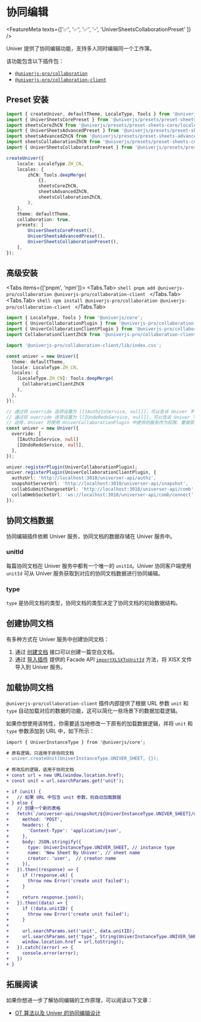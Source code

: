 
# 协同编辑

<FeatureMeta texts={['✅', '✅', '✅', '-', 'UniverSheetsCollaborationPreset' ]} />

Univer 提供了协同编辑功能，支持多人同时编辑同一个工作簿。

该功能包含以下插件包：

- [`@univerjs-pro/collaboration`](https://www.npmjs.com/package/@univerjs-pro/collaboration)
- [`@univerjs-pro/collaboration-client` ](https://www.npmjs.com/package/@univerjs-pro/collaboration-client)

## Preset 安装

```ts {6-7,16,20,24}
import { createUniver, defaultTheme, LocaleType, Tools } from '@univerjs/presets';
import { UniverSheetsCorePreset } from '@univerjs/presets/preset-sheets-core';
import sheetsCoreZhCN from '@univerjs/presets/preset-sheets-core/locales/zh-CN';
import { UniverSheetsAdvancedPreset } from '@univerjs/presets/preset-sheets-advanced';
import sheetsAdvancedZhCN from '@univerjs/presets/preset-sheets-advanced/locales/zh-CN';
import sheetsCollaborationZhCN from '@univerjs/presets/preset-sheets-collaboration/locales/zh-CN';
import { UniverSheetsCollaborationPreset } from '@univerjs/presets/preset-sheets-collaboration';

createUniver({
    locale: LocaleType.ZH_CN,
    locales: {
        zhCN: Tools.deepMerge(
            {},
            sheetsCoreZhCN,
            sheetsAdvancedZhCN,
            sheetsCollaborationZhCN,
        ),
    },
    theme: defaultTheme,
    collaboration: true,
    presets: [
        UniverSheetsCorePreset(),
        UniverSheetsAdvancedPreset(),
        UniverSheetsCollaborationPreset(),
    ],
});
```

## 高级安装

<Tabs items={['pnpm', 'npm']}>
  <Tabs.Tab>
    ```shell
    pnpm add @univerjs-pro/collaboration @univerjs-pro/collaboration-client
    ```
  </Tabs.Tab>
  <Tabs.Tab>
    ```shell
    npm install @univerjs-pro/collaboration @univerjs-pro/collaboration-client
    ```
  </Tabs.Tab>
</Tabs>

```typescript {2-4,6,13,23-24,28-34}
import { LocaleType, Tools } from '@univerjs/core';
import { UniverCollaborationPlugin } from '@univerjs-pro/collaboration';
import { UniverCollaborationClientPlugin } from '@univerjs-pro/collaboration-client';
import CollaborationClientZhCN from '@univerjs-pro/collaboration-client/locale/zh-CN';

import '@univerjs-pro/collaboration-client/lib/index.css';

const univer = new Univer({
  theme: defaultTheme,
  locale: LocaleType.ZH_CN,
  locales: {
    [LocaleType.ZH_CN]: Tools.deepMerge(
      CollaborationClientZhCN
    ),
  },
});

// 通过将 override 选项设置为 [[IAuthzIoService, null]]，可以告诉 Univer 不要注册内置的 IAuthzIoService。
// 通过将 override 选项设置为 [[IUndoRedoService, null]]，可以告诉 Univer 不要注册内置的 IUndoRedoService
// 这样，Univer 将使用 UniverCollaborationPlugin 中提供的服务作为权限、重做恢复服务的实现。
const univer = new Univer({
  override: [
    [IAuthzIoService, null]
    [IUndoRedoService, null],
  ],
});

univer.registerPlugin(UniverCollaborationPlugin);
univer.registerPlugin(UniverCollaborationClientPlugin, {
  authzUrl: 'http://localhost:3010/universer-api/authz',
  snapshotServerUrl: 'http://localhost:3010/universer-api/snapshot',
  collabSubmitChangesetUrl: 'http://localhost:3010/universer-api/comb',
  collabWebSocketUrl: 'ws://localhost:3010/universer-api/comb/connect',
});
```

## 协同文档数据

协同编辑插件依赖 Univer 服务，协同文档的数据存储在 Univer 服务中。

### unitId

每篇协同文档在 Univer 服务中都有一个唯一的 `unitId`。Univer 协同客户端使用 `unitId` 可从 Univer 服务获取到对应的协同文档数据进行协同编辑。

### type

`type` 是协同文档的类型，协同文档的类型决定了协同文档的初始数据结构。

## 创建协同文档

有多种方式在 Univer 服务中创建协同文档：

1. 通过 [创建文档](/guides/sheets/server/api#create-empty-document) 接口可以创建一篇空白文档。
2. 通过 [导入插件](/guides/sheets/features/import-export) 提供的 Facade API [`importXLSXToUnitId`](/guides/sheets/features/core/sheet-api#import-xlsx-and-get-unitid) 方法，将 XlSX 文件导入到 Univer 服务。

## 加载协同文档

`@univerjs-pro/collaboration-client` 插件内部提供了根据 URL 参数 `unit` 和 `type` 自动加载对应的数据的功能，这可以简化一些场景下的数据加载逻辑。

如果你想使用该特性，你需要适当地修改一下原有的加载数据逻辑，并将 `unit` 和 `type` 参数添加到 URL 中，如下所示：

```diff
import { UniverInstanceType } from '@univerjs/core';

# 原有逻辑，只适用于非协同文档
- univer.createUnit(UniverInstanceType.UNIVER_SHEET, {});
 
# 修改后的逻辑，适用于协同文档
+ const url = new URL(window.location.href);
+ const unit = url.searchParams.get('unit');

+ if (unit) {
+   // 如果 URL 中包含 unit 参数，则自动加载数据
+ } else {
+   // 创建一个新的表格
+   fetch(`/universer-api/snapshot/${UniverInstanceType.UNIVER_SHEET}/unit/-/create`, {
+     method: 'POST',
+     headers: {
+       'Content-Type': 'application/json',
+     },
+     body: JSON.stringify({
+       type: UniverInstanceType.UNIVER_SHEET, // instance type
+       name: 'New Sheet By Univer', // sheet name
+       creator: 'user',  // creator name
+     }),
+   }).then((response) => {
+     if (!response.ok) {
+       throw new Error('create unit failed');
+     }
+
+     return response.json();
+   }).then((data) => {
+     if (!data.unitID) {
+       throw new Error('create unit failed');
+     }
+
+     url.searchParams.set('unit', data.unitID);
+     url.searchParams.set('type', String(UniverInstanceType.UNIVER_SHEET));
+     window.location.href = url.toString();
+   }).catch((error) => {
+     console.error(error);
+   })
+ }
```

## 拓展阅读

如果你想进一步了解协同编辑的工作原理，可以阅读以下文章：

- [OT 算法以及 Univer 的协同编辑设计](/blog/post/ot)